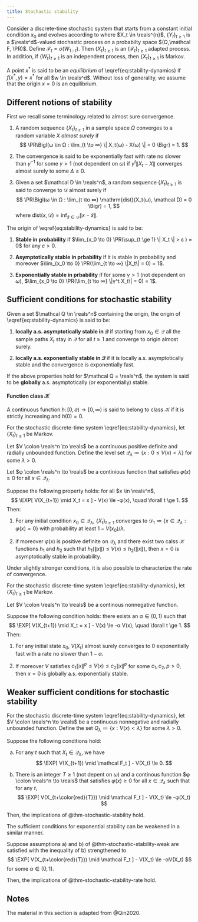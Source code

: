 ```yaml
---
title: Stochastic stability
---
```


Consider a discrete-time stochastic system that starts from a constant initial condition $x_0$ and evolves according to
\begin{equation}\label{eq:stability-dynamics}
X_{t+1} = f(X_t, W_{t})
\end{equation}
where $X_t \in \reals^{n}$, $\{Y_t\}_{t \ge 1}$ is a $\reals^d$-valued stochastic process on a probabilty space $(Ω,\mathcal F, \PR)$. Define $\mathcal F_t = σ(W_{1:t})$. Then $\{X_t\}_{t \ge 1}$ is an $\{\mathcal F_t\}_{t \ge 1}$ adapted process. In addition, if $\{W_t\}_{t \ge 1}$ is an independent process, then $\{X_t\}_{t \ge 1}$ is Markov. 

A point $x^*$ is said to be an _equilibrium_ of \\eqref{eq:stability-dynamics} if $f(x^*,y) = x^*$ for all $w \in \reals^d$. Without loss of generality, we assume that the origin $x = 0$ is an equilibrium. 

## Different notions of stability

First we recall some terminology related to almost sure convergence. 

1. A random sequence $\{X_t\}_{t \ge 1}$ in a sample space $Ω$ converges to a random variable $X$ _almost surely_ if 
   $$
   \PR\Bigl(ω \in Ω : \lim_{t \to ∞} \| X_t(ω) - X(ω) \| = 0 \Bigr) = 1.
   $$

2. The convergence is said to be exponentially fast with rate no slower than $γ^{-1}$ for some $γ > 1$ (not dependent on $ω$) if $γ^t \| X_t - X \|$ converges almost surely to some $Δ \ge 0$. 

3. Given a set $\mathcal D \in \reals^n$, a random sequence $\{X_t\}_{t \ge 1}$ is said to converge to $\mathcal D$ almost surely if 
   $$
   \PR\Bigl(ω \in Ω : \lim_{t \to ∞} \mathrm{dist}(X_t(ω), \mathcal D) = 0 \Bigr) = 1,
   $$
   where $\mathrm{dist}(x,\mathcal D) = \inf_{\tilde x \in \mathcal D} \| x - \tilde x\|$. 


:::{#def-stochastic-stability}
The origin of \\eqref{eq:stability-dynamics} is said to be:

1. **Stable in probability** if $\lim_{x_0 \to 0} \PR(\sup_{t \ge 1} \| X_t \| > ε ) = 0$ for any $ε > 0$. 

2. **Asymptotically stable in prbability** if it is stable in probability and moreover $\lim_{x_0 \to 0} \PR(\lim_{t \to ∞} \|X_t\| = 0) = 1$.

3. **Exponentially stable in prbability** if for some $γ > 1$ (not dependent on $ω$), $\lim_{x_0 \to 0} \PR(\lim_{t \to ∞} \|γ^t X_t\| = 0) = 1$.

:::

## Sufficient conditions for stochastic stability

:::{#def-stochastic-stability-set}
Given a set $\mathcal Q \in \reals^n$ containing the origin, the origin of \\eqref{eq:stability-dynamics} is said to be:

1. **locally a.s. asymptotically stable in $\mathcal Q$** if starting from $x_0 \in \mathcal Q$ all the sample paths $X_t$ stay in $\mathcal Q$ for all $t \ge 1$ and converge to origin almost surely.

2. **locally a.s. exponentially stable in $\mathcal Q$** if it is locally a.s. asymptotically stable and the convergence is exponentially fast.

If the above properties hold for $\mathcal Q = \reals^n$, the system is said to be **globally** a.s. asymptotically (or exponentially) stable.
:::

:::{.callout-tip}
#### Function class $\mathcal K$
A continuous function $h \colon [0, a) \to [0, ∞)$ is said to belong to class $\mathcal K$ if it is strictly increasing and $h(0) = 0$. 
:::

:::{#thm-stochastic-stability}
For the stochastic discrete-time system \\eqref{eq:stability-dynamics}, let $\{X_t\}_{t \ge 1}$ be Markov. 

Let $V \colon \reals^n \to \reals$ be a continuous positive definite and radially unbounded function. Define the level set $\mathcal Q_{λ} \coloneqq \{ x : 0 \le V(x) < λ \}$ for some $λ > 0$. 

Let $φ \colon \reals^n \to \reals$ be a continious function that satisfies $φ(x) \ge 0$ for all $x \in \mathcal Q_{λ}$. 

Suppose the following property holds: for all $x \in \reals^n$, 
$$
  \EXP[ V(X_{t+1}) \mid X_t = x ] - V(x) \le -φ(x), \quad \forall t \ge 1.
 $$
Then:

1. For any initial condition $x_0 \in \mathcal Q_{λ}$, $\{X_t\}_{t \ge 1}$ converges to $\mathcal D_1 \coloneqq \{x \in \mathcal Q_{λ} : φ(x) = 0 \}$ with probability at least $1 - V(x_0)/λ$. 

2. if moreover $φ(x)$ is positive definite on $\mathcal Q_{λ}$ and there exist two calss $\mathcal K$ functions $h_1$ and $h_2$ such that 
  $h_1(\|x\|) \le V(x) \le h_2(\|x\|)$, 
  then $x = 0$ is asymptotically stable in probability.
:::

Under slightly stronger conditions, it is also possible to characterize the rate of convergence.

:::{#thm-stochastic-stability-rate}
For the stochastic discrete-time system \\eqref{eq:stability-dynamics}, let $\{X_t\}_{t \ge 1}$ be Markov. 

Let $V \colon \reals^n \to \reals$ be a continous nonnegative function. 

Suppose the following condition holds: there exists an $α \in (0,1)$ such that
$$
  \EXP[ V(X_{t+1}) \mid X_t = x ] - V(x) \le -α V(x), \quad \forall t \ge 1.
 $$
Then:

1. For any initial state $x_0$, $V(X_t)$ almost surely converges to $0$ exponentially fast with a rate no slower than $1-α$. 

2. If moreover $V$ satisfies $c_1 \|x\|^p \le V(x) \le c_2 \|x\|^p$ for some $c_1, c_2, p > 0$, then $x = 0$ is globally a.s. exponentially stable. 
:::

## Weaker sufficient conditions for stochastic stability

:::{#thm-stochastic-stability-weak}
For the stochastic discrete-time system \\eqref{eq:stability-dynamics}, let $V \colon \reals^n \to \reals$ be a continuous nonnegative and radially unbounded function. Define the set $Q_{λ} \coloneqq \{x : V(x) < λ \}$ for some $λ > 0$. 

Suppose the following conditions hold: 

a. For any $t$ such that $X_t \in \mathcal Q_{λ}$, we have
   $$ \EXP[ V(X_{t+1}) \mid \mathcal F_t ] - V(X_t) \le 0. $$

b. There is an integer $T \ge 1$ (not depent on $ω$) and a continous function $φ \colon \reals^n \to \reals$ that satisfies $φ(x) \ge 0$ for all $x \in \mathcal Q_{λ}$  such that for any $t$, 
   $$ \EXP[ V(X_{t+\color{red}{T}}) \mid \mathcal F_t ] - V(X_t) \le -φ(X_t) $$

Then, the implications of @thm-stochastic-stability hold.
:::

The sufficient conditions for exponential stability can be weakened in a similar manner.

:::{#thm-stochastic-stability-rate-weak}
Suppose assumptions a) and b) of @thm-stochastic-stability-weak are satisfied with the inequality of b) strengthened to 
   $$ \EXP[ V(X_{t+\color{red}{T}}) \mid \mathcal F_t ] - V(X_t) \le -αV(X_t) $$
   for some $α \in (0,1)$. 

Then, the implications of @thm-stochastic-stability-rate hold.
:::

## Notes {-}

The material in this section is adapted from @Qin2020.
